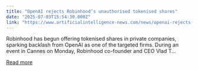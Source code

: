 ```yaml
---
title: "OpenAI rejects Robinhood’s unauthorised tokenised shares"
date: "2025-07-03T15:54:30.000Z"
link: "https://www.artificialintelligence-news.com/news/openai-rejects-robinhood-unauthorised-tokenised-shares/"
---
```


Robinhood has begun offering tokenised shares in private companies, sparking backlash from OpenAI as one of the targeted firms. During an event in Cannes on Monday, Robinhood co-founder and CEO Vlad T...

[Read more](https://www.artificialintelligence-news.com/news/openai-rejects-robinhood-unauthorised-tokenised-shares/)
